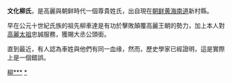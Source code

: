 '''文化柳氏'''，是高麗與朝鲜時代一個尊貴姓氏，出自現在[[朝鲜|朝鲜]][[黄海南道|黄海南道]]新村縣。

早在公元十世紀氏族的祖先柳車達是有功於擊敗顛覆高麗王朝的勢力，加上本人對[[高麗太祖|高麗太祖]]忠誠服務，獲賜大丞公頭銜。

直到最近，有人認為車姓與他們有同一血缘，然而，歷史學家已經證明，這是實際上是一個錯誤。

[[Category:朝鮮氏族|柳***]]
[[Category:柳姓|*]]